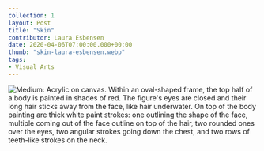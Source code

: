 ---
collection: 1
layout: Post
title: "Skin"
contributor: Laura Esbensen
date: 2020-04-06T07:00:00.000+00:00
thumb: "skin-laura-esbensen.webp"
tags: 
- Visual Arts
---
<div class="center">
    <img src="{{ site.baseurl }}/uploads/1/skin-laura-esbensen.jpg" 
        alt="Medium: Acrylic on canvas. Within an oval-shaped frame, the top half of a body is painted in shades of red. The figure's eyes are closed and their long hair sticks away from the face, like hair underwater. On top of the body painting are thick white paint strokes: one outlining the shape of the face, multiple coming out of the face outline on top of the hair, two rounded ones over the eyes, two angular strokes going down the chest, and two rows of teeth-like strokes on the neck." />
</div>